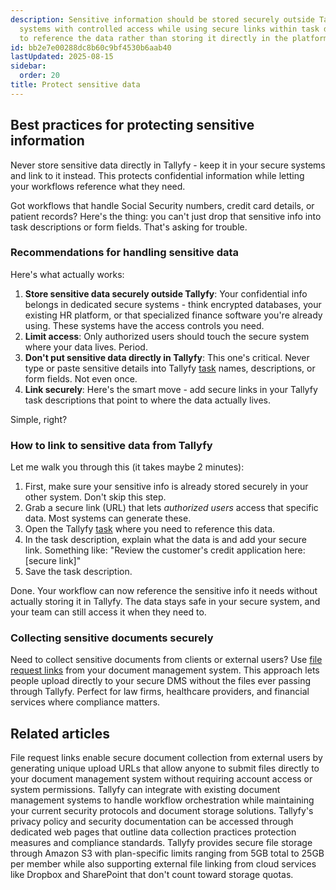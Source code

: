 ```yaml
---
description: Sensitive information should be stored securely outside Tallyfy in dedicated
  systems with controlled access while using secure links within task descriptions
  to reference the data rather than storing it directly in the platform.
id: bb2e7e00288dc8b60c9bf4530b6aab40
lastUpdated: 2025-08-15
sidebar:
  order: 20
title: Protect sensitive data
---
```


## Best practices for protecting sensitive information

Never store sensitive data directly in Tallyfy - keep it in your secure systems and link to it instead. This protects confidential information while letting your workflows reference what they need.

Got workflows that handle Social Security numbers, credit card details, or patient records? Here's the thing: you can't just drop that sensitive info into task descriptions or form fields. That's asking for trouble.

### Recommendations for handling sensitive data

Here's what actually works:

1.  **Store sensitive data securely outside Tallyfy**: Your confidential info belongs in dedicated secure systems - think encrypted databases, your existing HR platform, or that specialized finance software you're already using. These systems have the access controls you need.
2.  **Limit access**: Only authorized users should touch the secure system where your data lives. Period.
3.  **Don't put sensitive data directly in Tallyfy**: This one's critical. Never type or paste sensitive details into Tallyfy [task](/products/pro/tracking-and-tasks/tasks/) names, descriptions, or form fields. Not even once.
4.  **Link securely**: Here's the smart move - add secure links in your Tallyfy task descriptions that point to where the data actually lives.

Simple, right?

### How to link to sensitive data from Tallyfy

Let me walk you through this (it takes maybe 2 minutes):

1. First, make sure your sensitive info is already stored securely in your other system. Don't skip this step.
2. Grab a secure link (URL) that lets *authorized users* access that specific data. Most systems can generate these.
3. Open the Tallyfy [task](/products/pro/tracking-and-tasks/tasks/) where you need to reference this data.
4. In the task description, explain what the data is and add your secure link. Something like: "Review the customer's credit application here: [secure link]"
5. Save the task description.

Done. Your workflow can now reference the sensitive info it needs without actually storing it in Tallyfy. The data stays safe in your secure system, and your team can still access it when they need to.

### Collecting sensitive documents securely

Need to collect sensitive documents from clients or external users? Use [file request links](mdc:products/pro/integrations/document-management/file-request-links/) from your document management system. This approach lets people upload directly to your secure DMS without the files ever passing through Tallyfy. Perfect for law firms, healthcare providers, and financial services where compliance matters.


## Related articles
<CardGrid>
<LinkTitleCard header="<b>Document Management > File request links</b>" href="/products/pro/integrations/document-management/file-request-links/" > File request links enable secure document collection from external users by generating unique upload URLs that allow anyone to submit files directly to your document management system without requiring account access or system permissions. </LinkTitleCard>
<LinkTitleCard header="<b>Integrations > Document management</b>" href="/products/pro/integrations/document-management/" > Tallyfy can integrate with existing document management systems to handle workflow orchestration while maintaining your current security protocols and document storage solutions. </LinkTitleCard>
<LinkTitleCard header="<b>Terms Legals > Tallyfy's privacy policy</b>" href="/products/pro/miscellaneous/terms-legals/where-can-i-find-tallyfys-privacy-policy/" > Tallyfy's privacy policy and security documentation can be accessed through dedicated web pages that outline data collection practices protection measures and compliance standards. </LinkTitleCard>
<LinkTitleCard header="<b>Miscellaneous > File storage and security</b>" href="/products/pro/miscellaneous/how-does-file-storage-work-in-tallyfy/" > Tallyfy provides secure file storage through Amazon S3 with plan-specific limits ranging from 5GB total to 25GB per member while also supporting external file linking from cloud services like Dropbox and SharePoint that don't count toward storage quotas. </LinkTitleCard>
</CardGrid>